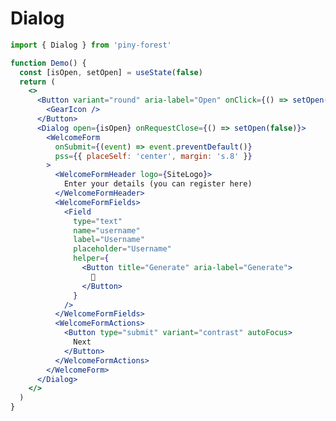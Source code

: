 
# Dialog

```js
import { Dialog } from 'piny-forest'
```

```jsx live
function Demo() {
  const [isOpen, setOpen] = useState(false)
  return (
    <>
      <Button variant="round" aria-label="Open" onClick={() => setOpen(true)}>
        <GearIcon />
      </Button>
      <Dialog open={isOpen} onRequestClose={() => setOpen(false)}>
        <WelcomeForm
          onSubmit={(event) => event.preventDefault()}
          pss={{ placeSelf: 'center', margin: 's.8' }}
        >
          <WelcomeFormHeader logo={SiteLogo}>
            Enter your details (you can register here)
          </WelcomeFormHeader>
          <WelcomeFormFields>
            <Field
              type="text"
              name="username"
              label="Username"
              placeholder="Username"
              helper={
                <Button title="Generate" aria-label="Generate">
                  🎲
                </Button>
              }
            />
          </WelcomeFormFields>
          <WelcomeFormActions>
            <Button type="submit" variant="contrast" autoFocus>
              Next
            </Button>
          </WelcomeFormActions>
        </WelcomeForm>
      </Dialog>
    </>
  )
}
```
